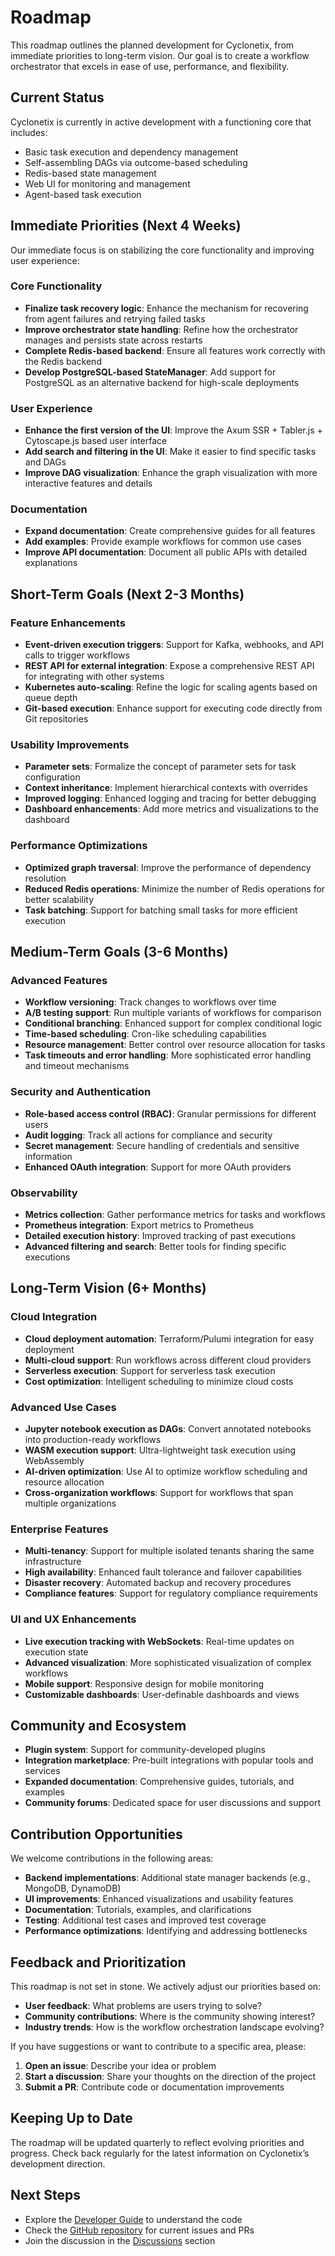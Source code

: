 # Roadmap

This roadmap outlines the planned development for Cyclonetix, from immediate priorities to long-term vision. Our goal is to create a workflow orchestrator that excels in ease of use, performance, and flexibility.

## Current Status

Cyclonetix is currently in active development with a functioning core that includes:

- Basic task execution and dependency management
- Self-assembling DAGs via outcome-based scheduling
- Redis-based state management
- Web UI for monitoring and management
- Agent-based task execution

## Immediate Priorities (Next 4 Weeks)

Our immediate focus is on stabilizing the core functionality and improving user experience:

### Core Functionality

- **Finalize task recovery logic**: Enhance the mechanism for recovering from agent failures and retrying failed tasks
- **Improve orchestrator state handling**: Refine how the orchestrator manages and persists state across restarts
- **Complete Redis-based backend**: Ensure all features work correctly with the Redis backend
- **Develop PostgreSQL-based StateManager**: Add support for PostgreSQL as an alternative backend for high-scale deployments

### User Experience

- **Enhance the first version of the UI**: Improve the Axum SSR + Tabler.js + Cytoscape.js based user interface
- **Add search and filtering in the UI**: Make it easier to find specific tasks and DAGs
- **Improve DAG visualization**: Enhance the graph visualization with more interactive features and details

### Documentation

- **Expand documentation**: Create comprehensive guides for all features
- **Add examples**: Provide example workflows for common use cases
- **Improve API documentation**: Document all public APIs with detailed explanations

## Short-Term Goals (Next 2-3 Months)

### Feature Enhancements

- **Event-driven execution triggers**: Support for Kafka, webhooks, and API calls to trigger workflows
- **REST API for external integration**: Expose a comprehensive REST API for integrating with other systems
- **Kubernetes auto-scaling**: Refine the logic for scaling agents based on queue depth
- **Git-based execution**: Enhance support for executing code directly from Git repositories

### Usability Improvements

- **Parameter sets**: Formalize the concept of parameter sets for task configuration
- **Context inheritance**: Implement hierarchical contexts with overrides
- **Improved logging**: Enhanced logging and tracing for better debugging
- **Dashboard enhancements**: Add more metrics and visualizations to the dashboard

### Performance Optimizations

- **Optimized graph traversal**: Improve the performance of dependency resolution
- **Reduced Redis operations**: Minimize the number of Redis operations for better scalability
- **Task batching**: Support for batching small tasks for more efficient execution

## Medium-Term Goals (3-6 Months)

### Advanced Features

- **Workflow versioning**: Track changes to workflows over time
- **A/B testing support**: Run multiple variants of workflows for comparison
- **Conditional branching**: Enhanced support for complex conditional logic
- **Time-based scheduling**: Cron-like scheduling capabilities
- **Resource management**: Better control over resource allocation for tasks
- **Task timeouts and error handling**: More sophisticated error handling and timeout mechanisms

### Security and Authentication

- **Role-based access control (RBAC)**: Granular permissions for different users
- **Audit logging**: Track all actions for compliance and security
- **Secret management**: Secure handling of credentials and sensitive information
- **Enhanced OAuth integration**: Support for more OAuth providers

### Observability

- **Metrics collection**: Gather performance metrics for tasks and workflows
- **Prometheus integration**: Export metrics to Prometheus
- **Detailed execution history**: Improved tracking of past executions
- **Advanced filtering and search**: Better tools for finding specific executions

## Long-Term Vision (6+ Months)

### Cloud Integration

- **Cloud deployment automation**: Terraform/Pulumi integration for easy deployment
- **Multi-cloud support**: Run workflows across different cloud providers
- **Serverless execution**: Support for serverless task execution
- **Cost optimization**: Intelligent scheduling to minimize cloud costs

### Advanced Use Cases

- **Jupyter notebook execution as DAGs**: Convert annotated notebooks into production-ready workflows
- **WASM execution support**: Ultra-lightweight task execution using WebAssembly
- **AI-driven optimization**: Use AI to optimize workflow scheduling and resource allocation
- **Cross-organization workflows**: Support for workflows that span multiple organizations

### Enterprise Features

- **Multi-tenancy**: Support for multiple isolated tenants sharing the same infrastructure
- **High availability**: Enhanced fault tolerance and failover capabilities
- **Disaster recovery**: Automated backup and recovery procedures
- **Compliance features**: Support for regulatory compliance requirements

### UI and UX Enhancements

- **Live execution tracking with WebSockets**: Real-time updates on execution state
- **Advanced visualization**: More sophisticated visualization of complex workflows
- **Mobile support**: Responsive design for mobile monitoring
- **Customizable dashboards**: User-definable dashboards and views

## Community and Ecosystem

- **Plugin system**: Support for community-developed plugins
- **Integration marketplace**: Pre-built integrations with popular tools and services
- **Expanded documentation**: Comprehensive guides, tutorials, and examples
- **Community forums**: Dedicated space for user discussions and support

## Contribution Opportunities

We welcome contributions in the following areas:

- **Backend implementations**: Additional state manager backends (e.g., MongoDB, DynamoDB)
- **UI improvements**: Enhanced visualizations and usability features
- **Documentation**: Tutorials, examples, and clarifications
- **Testing**: Additional test cases and improved test coverage
- **Performance optimizations**: Identifying and addressing bottlenecks

## Feedback and Prioritization

This roadmap is not set in stone. We actively adjust our priorities based on:

- **User feedback**: What problems are users trying to solve?
- **Community contributions**: Where is the community showing interest?
- **Industry trends**: How is the workflow orchestration landscape evolving?

If you have suggestions or want to contribute to a specific area, please:

1. **Open an issue**: Describe your idea or problem
2. **Start a discussion**: Share your thoughts on the direction of the project
3. **Submit a PR**: Contribute code or documentation improvements

## Keeping Up to Date

The roadmap will be updated quarterly to reflect evolving priorities and progress. Check back regularly for the latest information on Cyclonetix's development direction.

## Next Steps

- Explore the [Developer Guide](developer-guide.qmd) to understand the code
- Check the [GitHub repository](https://github.com/neural-chilli/Cyclonetix) for current issues and PRs
- Join the discussion in the [Discussions](https://github.com/neural-chilli/Cyclonetix/discussions) section